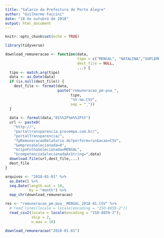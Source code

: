 ```yaml
---
title: "Salario da Prefeitura de Porto Alegre"
author: "Guilherme Faccini"
date: "18 de outubro de 2018"
output: html_document
---
```


```r
knitr::opts_chunk$set(echo = TRUE)
```
```r
library(tidyverse)
```


```r
download_remuneracao <- function(data,
                                 tipo = c("MENSAL", "NATALINA","SUPLEMENTAR"),
                                 dest_file = NULL,
                                 ...) {
  tipo <- match.arg(tipo)
  data <- as.Date(data)
  if (is.null(dest_file)) {
    dest_file <- format(data,
                        paste("remuneracao_pm-poa_",
                              tipo,
                              "%Y-%m.CSV",
                              sep = "_"))
  } 
  
  data <- format(data,"01%%2F%m%%2F%Y")
  url <- paste0(
    "http://",
    "portaltransparencia.procempa.com.br/",
    "portalTransparencia/",
    "fpRemuneracaoRelatorio.do?perform=run&acao=CSV",
    "&empresaSelecionada=0",
    "&tipoFolhaSelecionada=MENSAL",
    "&competenciaSelecionadaAsString=",data)
  download.file(url,dest_file,...)
  dest_file
}

```

```r

arquivos <- "2018-01-01" %>% 
  as.Date() %>% 
  seq.Date(length.out = 10,
           by = "month") %>% 
  map_chr(download_remuneracao)

```

```r
res <- "remuneracao_pm-poa__MENSAL_2018-01.CSV" %>% 
  # read_lines(locale = locale(encoding = "ISO-8859-2"))
  read_csv2(locale = locale(encoding = "ISO-8859-2"),
            skip = 2,
            n_max = 10)
```



```r
download_remuneracao("2018-01-01")
```

